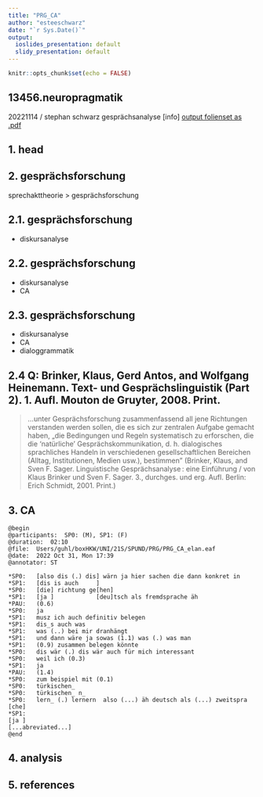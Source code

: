 ```yaml
---
title: "PRG_CA"
author: "esteeschwarz"
date: "`r Sys.Date()`"
output:
  ioslides_presentation: default
  slidy_presentation: default
---
```


```r
knitr::opts_chunk$set(echo = FALSE)
```
## 13456.neuropragmatik
20221114 / stephan schwarz
gesprächsanalyse
[info]
[output folienset as .pdf](https://ada-sub.rotefadenbuecher.de/skool/public/pr/2022-11-14/?print-pdf)

## 1.     head

## 2.     gesprächsforschung
sprechakttheorie > gesprächsforschung

## 2.1.   gesprächsforschung
- diskursanalyse

## 2.2.   gesprächsforschung
- diskursanalyse
- CA

## 2.3.   gesprächsforschung
- diskursanalyse
- CA
- dialoggrammatik

## 2.4 Q: Brinker, Klaus, Gerd Antos, and Wolfgang Heinemann. Text- und Gesprächslinguistik (Part 2). 1. Aufl. Mouton de Gruyter, 2008. Print.
> ...unter Gesprächsforschung zusammenfassend all jene Richtungen verstanden
werden sollen, die es sich zur zentralen Aufgabe gemacht haben, „die Bedingungen und Regeln systematisch zu erforschen, die die ‘natürliche’ Gesprächskommunikation, d. h. dialogisches sprachliches Handeln in verschiedenen gesellschaftlichen Bereichen (Alltag, Institutionen, Medien usw.), bestimmen" (Brinker, Klaus, and Sven F. Sager. Linguistische Gesprächsanalyse : eine Einführung / von Klaus Brinker und Sven F. Sager. 3., durchges. und erg. Aufl. Berlin: Erich Schmidt, 2001. Print.)

## 3.     CA
```{}
@begin
@participants:  SP0: (M), SP1: (F)
@duration:  02:10
@file:  Users/guhl/boxHKW/UNI/21S/SPUND/PRG/PRG_CA_elan.eaf
@date:  2022 Oct 31, Mon 17:39
@annotator: ST

*SP0:	[also dis (.) dis] wärn ja hier sachen die dann konkret in
*SP1:	[dis is auch     ]
*SP0:	[die] richtung ge[hen]
*SP1:	[ja ]            [deu]tsch als fremdsprache äh
*PAU:	(0.6)
*SP0:	ja
*SP1:	musz ich auch definitiv belegen
*SP1:	dis_s auch was
*SP1:	was (..) bei mir dranhängt
*SP1:	und dann wäre ja sowas (1.1) was (.) was man
*SP1:	(0.9) zusammen belegen könnte
*SP0:	dis wär (.) dis wär auch für mich interessant 
*SP0:	weil ich (0.3)
*SP1:	ja
*PAU:	(1.4)
*SP0:	zum beispiel mit (0.1) 
*SP0:	türkischen_  
*SP0:	türkischen_ n_
*SP0:	lern_ (.) lernern  also (...) äh deutsch als (...) zweitspra [che]
*SP1:	                                                             [ja ]
[...abreviated...]
@end
```

## 4.     analysis

## 5.     references
